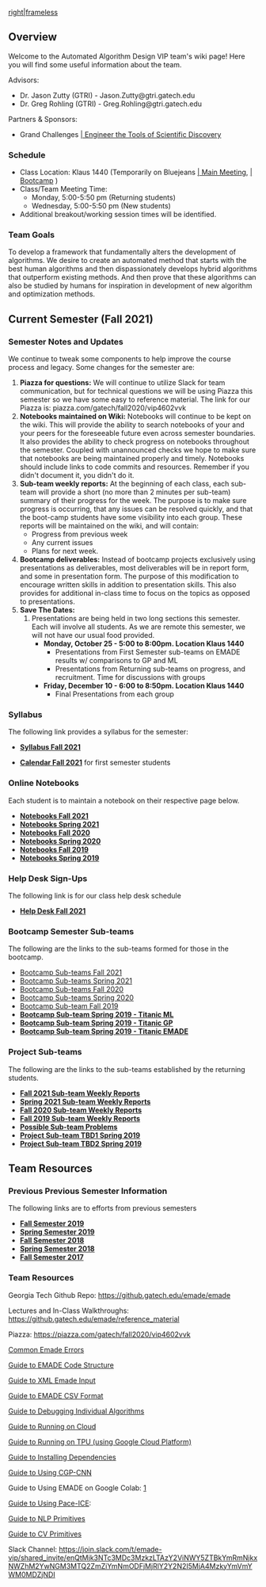 [[files/EMADE_LOGO.jpg|right|frameless]]

== Overview ==

Welcome to the Automated Algorithm Design VIP team's wiki page! Here you will find some useful information about the team.

Advisors: 
* Dr. Jason Zutty (GTRI) - Jason.Zutty@gtri.gatech.edu
* Dr. Greg Rohling (GTRI) - Greg.Rohling@gtri.gatech.edu

Partners & Sponsors:
* Grand Challenges [http://www.engineeringchallenges.org/challenges/discovery.aspx | Engineer the Tools of Scientific Discovery ]

=== Schedule ===
* Class Location: Klaus 1440 (Temporarily on Bluejeans [https://bluejeans.com/904633358 | Main Meeting], [https://bluejeans.com/692572820 | Bootcamp] ) 
* Class/Team Meeting Time:   
**Monday, 5:00-5:50 pm (Returning students)  
**Wednesday, 5:00-5:50 pm (New students)
* Additional breakout/working session times will be identified.

=== Team Goals ===
To develop a framework that fundamentally alters the development of algorithms.  We desire to create an automated method that starts with the best human algorithms and then dispassionately develops hybrid algorithms that outperform existing methods. And then prove that these algorithms can also be studied by humans for inspiration in development of new algorithm and optimization methods.

== Current Semester (Fall 2021) ==

=== Semester Notes and Updates ===
We continue to tweak some components to help improve the course process and legacy.  Some changes for the semester are:
# '''Piazza for questions:''' We will continue to utilize Slack for team communication, but for technical questions we will be using Piazza this semester so we have some easy to reference material. The link for our Piazza is: piazza.com/gatech/fall2020/vip4602vvk 
# '''Notebooks maintained on Wiki:'''   Notebooks will continue to be kept on the wiki.  This will provide the ability to search notebooks of your and your peers for the foreseeable future even across semester boundaries. It also provides the ability to check progress on notebooks throughout the semester.  Coupled with unannounced checks we hope to make sure that notebooks are being maintained properly and timely. Notebooks should include links to code commits and resources. Remember if you didn't document it, you didn't do it. 
# '''Sub-team weekly reports:'''  At the beginning of each class, each sub-team will provide a short (no more than 2 minutes per sub-team) summary of their progress for the week.   The purpose is to make sure progress is occurring, that any issues can be resolved quickly, and that the boot-camp students have some visibility into each group.  These reports will be maintained on the wiki, and will contain:
#* Progress from previous week
#* Any current issues
#* Plans for next week.
# '''Bootcamp deliverables:'''  Instead of bootcamp projects exclusively using presentations as deliverables, most deliverables will be in report form, and some in presentation form.  The purpose of this modification to encourage written skills in addition to presentation skills.  This also provides for additional in-class time to focus on the topics as opposed to presentations.
# '''Save The Dates:''' 
## Presentations are being held in two long sections this semester.  Each will involve all students.  As we are remote this semester, we will not have our usual food provided.
##* '''Monday, October 25 - 5:00 to 8:00pm.  Location Klaus 1440''' 
##** Presentations from First Semester sub-teams on EMADE results w/ comparisons to GP and ML
##** Presentations from Returning sub-teams on progress, and recruitment.  Time for discussions with groups
##* '''Friday, December 10 - 6:00 to 8:50pm. Location Klaus 1440'''
##** Final Presentations from each group


=== Syllabus  ===
The following link provides a syllabus for the semester:
* '''[[Syllabus Fall 2021]]'''

* '''[[Calendar Fall 2021]]''' for first semester students

=== Online Notebooks ===
Each student is to maintain a notebook on their respective page below.
* '''[[Notebooks Fall 2021]]'''
* '''[[Notebooks Spring 2021]]'''
* '''[[Notebooks Fall 2020]]'''
* '''[[Notebooks Spring 2020]]'''
* '''[[Notebooks Fall 2019]]'''
* '''[[Notebooks Spring 2019]]'''

=== Help Desk Sign-Ups ===
The following link is for our class help desk schedule
* '''[[Help Desk Fall 2021]]'''

=== Bootcamp Semester Sub-teams ===
The following are the links to the sub-teams formed for those in the bootcamp.
* [[Bootcamp Sub-teams Fall 2021]]
* [[Bootcamp Sub-teams Spring 2021]]
* [[Bootcamp Sub-teams Fall 2020]]
* [[Bootcamp Sub-teams Spring 2020]]
* [[Bootcamp Sub-team Fall 2019]]
* '''[[Bootcamp Sub-team Spring 2019 - Titanic ML]]'''
* '''[[Bootcamp Sub-team Spring 2019 - Titanic GP]]'''
* '''[[Bootcamp Sub-team Spring 2019 - Titanic EMADE]]'''

=== Project Sub-teams ===
The following are the links to the sub-teams established by the returning students.
* '''[[Fall 2021 Sub-team Weekly Reports]]'''
* '''[[Spring 2021 Sub-team Weekly Reports]]'''
* '''[[Fall 2020 Sub-team Weekly Reports]]'''
* '''[[Fall 2019 Sub-team Weekly Reports]]'''
* '''[[Possible Sub-team Problems]]'''
* '''[[Project Sub-team TBD1 Spring 2019]]'''
* '''[[Project Sub-team TBD2 Spring 2019]]'''

== Team Resources ==

=== Previous Previous Semester Information ===
The following links are to efforts from previous semesters
* '''[[Fall Semester 2019]]'''
* '''[[Spring Semester 2019]]'''
* '''[[Fall Semester 2018]]'''
* '''[[Spring Semester 2018]]'''
* '''[[Fall Semester 2017]]'''

=== Team Resources ===
Georgia Tech Github Repo: https://github.gatech.edu/emade/emade

Lectures and In-Class Walkthroughs: https://github.gatech.edu/emade/reference_material

Piazza: https://piazza.com/gatech/fall2020/vip4602vvk

[[Common Emade Errors]]

[[Guide to EMADE Code Structure]]

[[Guide to XML Emade Input]]

[[Guide to EMADE CSV Format]]

[[Guide to Debugging Individual Algorithms]]

[[Guide to Running on AWS|Guide to Running on Cloud]]

[[Guide to Running on TPU (using Google Cloud Platform)]]

[[Guide to Installing Dependencies]]

[[Guide to Using CGP-CNN]]

Guide to Using EMADE on Google Colab: [https://colab.research.google.com/drive/1Dzg-fvW628-S9ki3y1S7qwfveiajFNNx]

[[Guide to Using PACE-ICE|Guide to Using Pace-ICE]]: 

[[Guide to NLP Primitives]]

[[Guide to CV Primitives]]

Slack Channel: https://join.slack.com/t/emade-vip/shared_invite/enQtMjk3NTc3MDc3MzkzLTAzY2ViNWY5ZTBkYmRmNjkxNWZhM2YwNGM3MTQ2ZmZiYmNmODFjMjRlY2Y2N2I5MjA4MzkyYmVmYWM0MDZjNDI